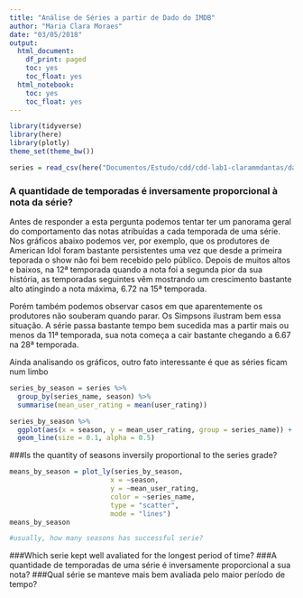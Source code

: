 ```yaml
---
title: "Análise de Séries a partir de Dado do IMDB"
author: "Maria Clara Moraes"
date: "03/05/2018"
output:
  html_document:
    df_print: paged
    toc: yes
    toc_float: yes
  html_notebook:
    toc: yes
    toc_float: yes
---
```


```r
library(tidyverse)
library(here)
library(plotly)
theme_set(theme_bw())
```

```r
series = read_csv(here("Documentos/Estudo/cdd/cdd-lab1-clarammdantas/data/series_from_imdb.csv"))
```

### A quantidade de temporadas é inversamente proporcional à nota da série?

Antes de responder a esta pergunta podemos tentar ter um panorama geral do comportamento das notas atribuídas a cada temporada de uma série. Nos gráficos abaixo podemos ver, por exemplo, que os produtores de American Idol foram bastante persistentes uma vez que desde a primeira teporada o show não foi bem recebido pelo público. Depois de muitos altos e baixos, na 12ª temporada quando a nota foi a segunda pior da sua história, as temporadas seguintes vêm mostrando um crescimento bastante alto atingindo a nota máxima, 6.72 na 15ª temporada.

Porém também podemos observar casos em que aparentemente os produtores não souberam quando parar. Os Simpsons ilustram bem essa situação. A série passa bastante tempo bem sucedida mas a partir mais ou menos da 11ª temporada, sua nota começa a cair bastante chegando a 6.67 na 28ª temporada.

Ainda analisando os gráficos, outro fato interessante é que as séries ficam num limbo 

```r
series_by_season = series %>% 
  group_by(series_name, season) %>% 
  summarise(mean_user_rating = mean(user_rating))

series_by_season %>% 
  ggplot(aes(x = season, y = mean_user_rating, group = series_name)) + 
  geom_line(size = 0.1, alpha = 0.5)
```

###Is the quantity of seasons inversily proportional to the series grade?
```r
means_by_season = plot_ly(series_by_season,
                         x = ~season,
                         y = ~mean_user_rating,
                         color = ~series_name,
                         type = "scatter",
                         mode = "lines")
means_by_season

#usually, how many seasons has successful serie?
```



###Which serie kept well avaliated for the longest period of time?
###A quantidade de temporadas de uma série é inversamente proporcional a sua nota?
###Qual série se manteve mais bem avaliada pelo maior período de tempo?
